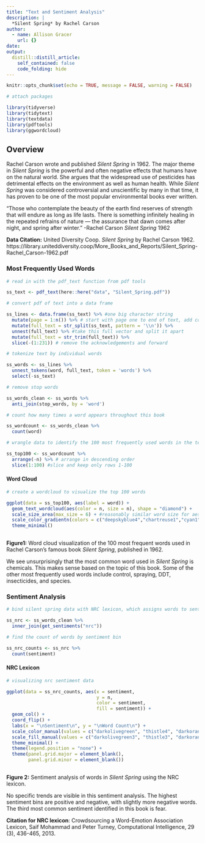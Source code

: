 ```yaml
---
title: "Text and Sentiment Analysis"
description: |
  *Silent Spring* by Rachel Carson
author:
  - name: Allison Gracer
    url: {}
date: 
output:
  distill::distill_article:
    self_contained: false
    code_folding: hide
---
```



```r
knitr::opts_chunk$set(echo = TRUE, message = FALSE, warning = FALSE)

# attach packages

library(tidyverse)
library(tidytext)
library(textdata)
library(pdftools)
library(ggwordcloud)
```

## Overview

Rachel Carson wrote and published *Silent Spring* in 1962. The major theme in *Silent Spring* is the powerful and often negative effects that humans have on the natural world. She argues that the widespread use of pesticides has detrimental effects on the environment as well as human health. While *Silent Spring* was considered controversial and unscientific by many in that time, it has proven to be one of the most popular environmental books ever written. 


“Those who contemplate the beauty of the earth find reserves of strength that will endure as long as life lasts. There is something infinitely healing in the repeated refrains of nature — the assurance that dawn comes after night, and spring after winter.” -Rachel Carson *Silent Spring* 1962

**Data Citation:** United Diversity Coop. *Silent Spring* by Rachel Carson 1962. https://library.uniteddiversity.coop/More_Books_and_Reports/Silent_Spring-Rachel_Carson-1962.pdf

### Most Frequently Used Words

```r
# read in with the pdf_text function from pdf tools

ss_text <- pdf_text(here::here("data", "Silent_Spring.pdf"))

# convert pdf of text into a data frame

ss_lines <- data.frame(ss_text) %>% #one big character string
  mutate(page = 1:n()) %>% # start with page one to end of text, add column of page numbers
  mutate(full_text = str_split(ss_text, pattern = '\\n')) %>% 
  unnest(full_text) %>% #take this full vector and split it apart
  mutate(full_text = str_trim(full_text)) %>% 
  slice(-(1:231)) # remove the acknowledgements and forward 

# tokenize text by individual words

ss_words <- ss_lines %>% 
  unnest_tokens(word, full_text, token = 'words') %>% 
  select(-ss_text)

# remove stop words

ss_words_clean <- ss_words %>% 
  anti_join(stop_words, by = 'word')

# count how many times a word appears throughout this book

ss_wordcount <- ss_words_clean %>% 
  count(word)

# wrangle data to identify the 100 most frequently used words in the text, in descending order

ss_top100 <- ss_wordcount %>% 
  arrange(-n) %>% # arrange in descending order
  slice(1:100) #slice and keep only rows 1-100

```

#### Word Cloud

```r
# create a wordcloud to visualize the top 100 words

ggplot(data = ss_top100, aes(label = word)) +
  geom_text_wordcloud(aes(color = n, size = n), shape = "diamond") +
  scale_size_area(max_size = 6) + #reasonably similar word size for aesthetics
  scale_color_gradientn(colors = c("deepskyblue4","chartreuse1","cyan1")) + #smooth transition of colors
  theme_minimal()
 
```

**Figure1:** Word cloud visualization of the 100 most frequent words used in Rachel Carson's famous book *Silent Spring*, published in 1962. 

We see unsurprisingly that the most common word used in *Silent Spring* is chemicals. This makes sense based on the topic of this book. Some of the other most frequently used words include control, spraying, DDT, insecticides, and species. 

### Sentiment Analysis

```r
# bind silent spring data with NRC lexicon, which assigns words to sentiment bins

ss_nrc <- ss_words_clean %>% 
  inner_join(get_sentiments("nrc"))

# find the count of words by sentiment bin

ss_nrc_counts <- ss_nrc %>% 
  count(sentiment)
```

#### NRC Lexicon

```r
# visualizing nrc sentiment data

ggplot(data = ss_nrc_counts, aes(x = sentiment, 
                                 y = n,
                                 color = sentiment,
                                 fill = sentiment)) +
  geom_col() +
  coord_flip() +
  labs(x = "\nSentiment\n", y = "\nWord Count\n") +
  scale_color_manual(values = c("darkolivegreen", "thistle4", "darkorange4", "darkslategray4", "lightsalmon4", "darkseagreen4", "coral4", "darkgoldenrod4", "yellow4", "turquoise4")) +
  scale_fill_manual(values = c("darkolivegreen3", "thistle3", "darkorange3", "darkslategray3", "lightsalmon3", "darkseagreen3", "coral3", "darkgoldenrod3", "yellow3", "turquoise")) +
  theme_minimal() +
  theme(legend.position = "none") +
  theme(panel.grid.major = element_blank(),
        panel.grid.minor = element_blank())
 

```

**Figure 2:** Sentiment analysis of words in *Silent Spring* using the NRC lexicon. 

No specific trends are visible in this sentiment analysis. The highest sentiment bins are positive and negative, with slightly more negative words. The third most common sentiment identified in this book is fear. 


**Citation for NRC lexicon**: Crowdsourcing a Word-Emotion Association Lexicon, Saif Mohammad and Peter Turney, Computational Intelligence, 29 (3), 436-465, 2013.



